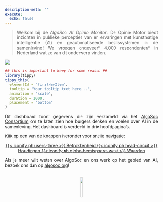 ```yaml
---
description-meta: ""
execute:
  echo: false
---
```


```{=html}
<style>
.justify {
  text-align: justify
}


</style>
```

::: justify

<blockquote class="highlightit">
Welkom bij de *AlgoSoc AI Opinie Monitor*. De Opinie Motor biedt inzichten in publieke percepties van en ervaringen met kunstmatige intelligentie (AI) en geautomatiseerde beslissystemen in de samenleving! We vroegen ongeveer* 4,000 respondenten* in Nederland wat ze van dit onderwerp vinden.
</blockquote>

![](banner.png)

```r
## this is important to keep for some reason ##
library(tippy)
tippy_this(
  elementId = "firstNavItem",
  tooltip = "Your tooltip text here...",
  animation = "scale",
  duration = 1000,
  placement = "bottom"
)

```


Dit dashboard toont gegevens die zijn verzameld via het <a href="https://algosoc.org/" target="_blank">AlgoSoc Consortium</a> om te laten zien hoe burgers denken en voelen over AI in de samenleving. Het dashboard is verdeeld in drie hoofdpagina's.

Klik op een van de knoppen hieronder voor snelle navigatie:


:::

```{=html}

<center>
<div class="button-container">
```

  <a href="engagement.html" class="buttontop">
    {{< iconify ph users-three >}} Betrokkenheid
  </a>
  <a href="attitudes.html" class="buttontop">
    {{< iconify ph head-circuit >}} Houdingen
  </a>
  <a href="values.html" class="buttontop">
    {{< iconify ph globe-hemisphere-west >}} Waarden
  </a>

  
```{=html}

</div>
</center>
```

::: justify

Als je meer wilt weten over AlgoSoc en ons werk op het gebied van AI, bezoek ons dan op <a href="https://algosoc.org/" target="_blank">algosoc.org</a>!

:::

<br>
<center>
<img src="algosoclogo.png" width="13%">
</center>